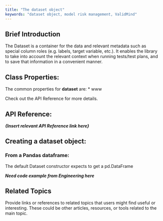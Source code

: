 ```yaml
---
title: "The dataset object"
keywords: "dataset object, model risk management, ValidMind"
---
```


## Brief Introduction

The Dataset is a container for the data and relevant metadata such as special column roles (e.g. labels, target variable, etc.). It enables the library to take into account the relevant context when running tests/test plans, and to save that information in a convenient manner. 

## Class Properties: 

The common properties for **dataset** are: 
* www

Check out the API Reference for more details. 

## API Reference: 

***{Insert relevant API Reference link here}*** 

## Creating a dataset object: 

### From a Pandas dataframe:

The default Dataset constructor expects to get a pd.DataFrame

***Need code example from Engineering here*** 

## Related Topics

Provide links or references to related topics that users might find useful or interesting. These could be other articles, resources, or tools related to the main topic.
